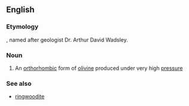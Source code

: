 ==English==

===Etymology===
{{suffix|Wadsley|ite|lang=en}}, named after geologist Dr. Arthur David Wadsley.

===Noun===
{{wikipedia}}
{{en-noun|-|s}}

# {{context|mineralogy|lang=en}} An [[orthorhombic]] form of [[olivine]] produced under very high [[pressure]]

===See also===
* [[ringwoodite]]